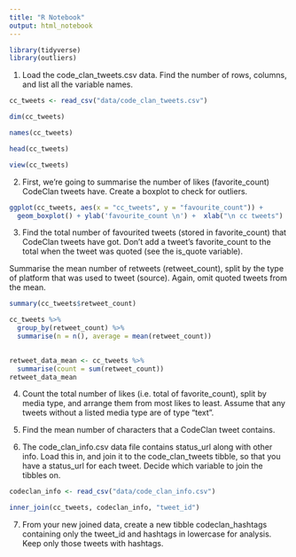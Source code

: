 ```yaml
---
title: "R Notebook"
output: html_notebook
---
```


```r
library(tidyverse)
library(outliers)
```


1. Load the code_clan_tweets.csv data. Find the number of rows, columns, and list all the variable names.

```r
cc_tweets <- read_csv("data/code_clan_tweets.csv")

```


```r
dim(cc_tweets)

names(cc_tweets)

head(cc_tweets)

view(cc_tweets)
```

2. First, we’re going to summarise the number of likes (favorite_count) CodeClan tweets have. Create a boxplot to check for outliers.

```r
ggplot(cc_tweets, aes(x = "cc_tweets", y = "favourite_count")) +
  geom_boxplot() + ylab('favourite_count \n') +  xlab("\n cc tweets")

```




3. Find the total number of favourited tweets (stored in favorite_count) that CodeClan tweets have got. Don’t add a tweet’s favorite_count to the total when the tweet was quoted (see the is_quote variable).




Summarise the mean number of retweets (retweet_count), split by the type of platform that was used to tweet (source). Again, omit quoted tweets from the mean.

```r
summary(cc_tweets$retweet_count)

```

```r

cc_tweets %>%
  group_by(retweet_count) %>%
  summarise(n = n(), average = mean(retweet_count))
            

```

```r

retweet_data_mean <- cc_tweets %>%
  summarise(count = sum(retweet_count))
retweet_data_mean

```



4. Count the total number of likes (i.e. total of favorite_count), split by media type, and arrange them from most likes to least. Assume that any tweets without a listed media type are of type “text”.



5. Find the mean number of characters that a CodeClan tweet contains.



6. The code_clan_info.csv data file contains status_url along with other info. Load this in, and join it to the code_clan_tweets tibble, so that you have a status_url for each tweet. Decide which variable to join the tibbles on.

```r
codeclan_info <- read_csv("data/code_clan_info.csv")

```


```r
inner_join(cc_tweets, codeclan_info, "tweet_id")

```


7. From your new joined data, create a new tibble codeclan_hashtags containing only the tweet_id and hashtags in lowercase for analysis. Keep only those tweets with hashtags.
